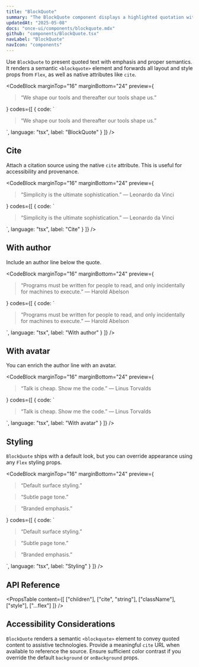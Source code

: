 ```yaml
---
title: "BlockQuote"
summary: "The BlockQuote component displays a highlighted quotation with semantic <blockquote> markup."
updatedAt: "2025-05-08"
docs: "once-ui/components/blockquote.mdx"
github: "components/BlockQuote.tsx"
navLabel: "BlockQuote"
navIcon: "components"
---
```


Use `BlockQuote` to present quoted text with emphasis and proper semantics. It renders a semantic `<blockquote>` element and forwards all layout and style props from `Flex`, as well as native attributes like `cite`.

<CodeBlock
  marginTop="16"
  marginBottom="24"
  preview={
    <BlockQuote>
      <Text variant="body-default-m">
        “We shape our tools and thereafter our tools shape us.”
      </Text>
    </BlockQuote>
  }
  codes={[
    {
      code:
`<BlockQuote>
  <Text variant="body-default-m">
    “We shape our tools and thereafter our tools shape us.”
  </Text>
</BlockQuote>`,
      language: "tsx",
      label: "BlockQuote"
    }
  ]}
/>

## Cite

Attach a citation source using the native `cite` attribute. This is useful for accessibility and provenance.

<CodeBlock
  marginTop="16"
  marginBottom="24"
  preview={
    <BlockQuote cite="https://example.com/essay">
      <Text variant="body-default-m">
        “Simplicity is the ultimate sophistication.”
      </Text>
      <Text onBackground="brand-weak" variant="label-default-s" marginTop="8">
        — Leonardo da Vinci
      </Text>
    </BlockQuote>
  }
  codes={[
    {
      code:
`<BlockQuote cite="https://example.com/essay">
  <Text variant="body-default-m">
    “Simplicity is the ultimate sophistication.”
  </Text>
  <Text onBackground="brand-weak" variant="label-default-s" marginTop="8">
    — Leonardo da Vinci
  </Text>
</BlockQuote>`,
      language: "tsx",
      label: "Cite"
    }
  ]}
/>

## With author

Include an author line below the quote.

<CodeBlock
  marginTop="16"
  marginBottom="24"
  preview={
    <BlockQuote>
      <Text variant="body-default-m">
        “Programs must be written for people to read, and only incidentally for machines to execute.”
      </Text>
      <Row marginTop="12" gap="8" vertical="center" textVariant="label-default-s" onBackground="brand-medium">
        <Text>— Harold Abelson</Text>
      </Row>
    </BlockQuote>
  }
  codes={[
    {
      code:
`<BlockQuote>
  <Text variant="body-default-m">
    “Programs must be written for people to read, and only incidentally for machines to execute.”
  </Text>
  <Row marginTop="12" gap="8" vertical="center" textVariant="label-default-s" onBackground="brand-medium">
    <Text>— Harold Abelson</Text>
  </Row>
</BlockQuote>`,
      language: "tsx",
      label: "With author"
    }
  ]}
/>

## With avatar

You can enrich the author line with an avatar.

<CodeBlock
  marginTop="16"
  marginBottom="24"
  preview={
    <BlockQuote>
      <Text variant="body-default-m">
        “Talk is cheap. Show me the code.”
      </Text>
      <Row marginTop="12" gap="8" vertical="center" textVariant="label-default-s" onBackground="brand-medium">
        <Avatar size="xs" src="/images/avatar.jpg" />
        <Text>— Linus Torvalds</Text>
      </Row>
    </BlockQuote>
  }
  codes={[
    {
      code:
`<BlockQuote>
  <Text variant="body-default-m">“Talk is cheap. Show me the code.”</Text>
  <Row marginTop="12" gap="8" vertical="center" textVariant="label-default-s" onBackground="brand-medium">
    <Avatar size="xs" src="/images/avatar.jpg" />
    <Text>— Linus Torvalds</Text>
  </Row>
</BlockQuote>`,
      language: "tsx",
      label: "With avatar"
    }
  ]}
/>

## Styling

`BlockQuote` ships with a default look, but you can override appearance using any `Flex` styling props.

<CodeBlock
  marginTop="16"
  marginBottom="24"
  preview={
    <Row gap="16" wrap>
      <BlockQuote background="surface" border="neutral-alpha-medium" onBackground="neutral-strong">
        <Text variant="body-default-m">“Default surface styling.”</Text>
      </BlockQuote>
      <BlockQuote background="page" border="neutral-alpha-weak" onBackground="neutral-medium" borderStyle="solid">
        <Text variant="body-default-m">“Subtle page tone.”</Text>
      </BlockQuote>
      <BlockQuote background="brand-alpha-weak" border="brand-alpha-strong" radius="l-4">
        <Text variant="body-default-m">“Branded emphasis.”</Text>
      </BlockQuote>
    </Row>
  }
  codes={[
    {
      code:
`<BlockQuote background="surface" border="neutral-alpha-medium" onBackground="neutral-strong">
  <Text variant="body-default-m">“Default surface styling.”</Text>
</BlockQuote>

<BlockQuote background="page" border="neutral-alpha-weak" onBackground="neutral-medium" borderStyle="solid">
  <Text variant="body-default-m">“Subtle page tone.”</Text>
</BlockQuote>

<BlockQuote background="brand-alpha-weak" border="brand-alpha-strong" radius="l-4">
  <Text variant="body-default-m">“Branded emphasis.”</Text>
</BlockQuote>`,
      language: "tsx",
      label: "Styling"
    }
  ]}
/>

## API Reference

<PropsTable
  content={[
    ["children"],
    ["cite", "string"],
    ["className"],
    ["style"],
    ["...flex"]
  ]}
/>

## Accessibility Considerations

`BlockQuote` renders a semantic `<blockquote>` element to convey quoted content to assistive technologies. Provide a meaningful `cite` URL when available to reference the source. Ensure sufficient color contrast if you override the default `background` or `onBackground` props.


